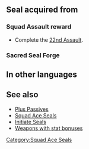 {{Passive
|type=S
|exclusive=0
|alt1name=Squad Ace B 1
|alt2name=Squad Ace B 2
|alt3name=Squad Ace B 3
|1name=Squad Ace V 1
|1tagid=SID_第22迷宮の覇者1
|1effect=Grants Def+1.
|1cost=30
|1next=-
|2name=Squad Ace V 2
|2tagid=SID_第22迷宮の覇者2
|2effect=Grants Def+2.
|2cost=60
|2next=-
|3name=Squad Ace V 3
|3tagid=SID_第22迷宮の覇者3
|3effect=Grants Def+3.
|3cost=120
|statModifiers1=0,0,0,1,0
|statModifiers2=0,0,0,2,0
|statModifiers3=0,0,0,3,0
|canUseMove={{MoveList|all}}
|canUseWeapon={{WeaponList|all}}
|properties=
}}
==Seal acquired from==
===Squad Assault reward===
* Complete the [[22nd Assault]].
===Sacred Seal Forge===
{{SealCosts
|seals=Squad Ace V 1;Squad Ace V 2;Squad Ace V 3
|badgeColor=Verdant 
|costs1=-
|costs2=60;200;50
|costs3=400;1000;100
}}
==In other languages==
{{OtherLanguages
|japanese=第２２迷宮の覇者
|german=Überfall-Ass V
|spanishEU=As del asalto V
|spanishLA=As del asalto V
|french=Assaut réussi V
|italian=Asso squadra V
|chineseTW=第２２迷宮的霸王
|portuguese=Esquadrão ás V
}}
==See also==
* [[Plus Passives]]
* [[Squad Ace Seals]]
* [[Initiate Seals]]
* [[:Category:Weapons with stat bonuses|Weapons with stat bonuses]]
{{Seals Navbox}}
[[Category:Squad Ace Seals]]